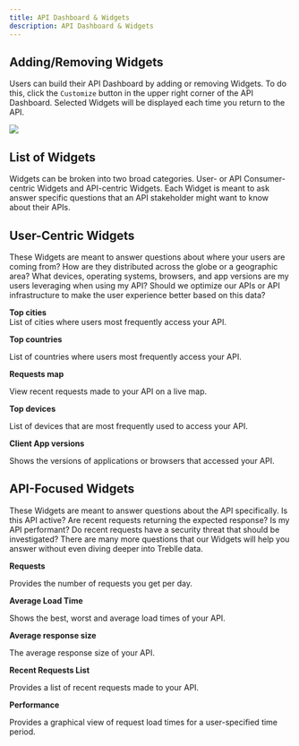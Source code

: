 ```yaml
---
title: API Dashboard & Widgets
description: API Dashboard & Widgets
---
```


## **Adding/Removing Widgets**

Users can build their API Dashboard by adding or removing Widgets. To do this, click the `Customize` button in the upper right corner of the API Dashboard. Selected Widgets will be displayed each time you return to the API.

![](https://firebasestorage.googleapis.com/v0/b/treblle-docs.appspot.com/o/4pw5b_image.png?alt=media&token=58a26f56-f3b6-400d-8749-e8a1e2165448)

## List of Widgets

Widgets can be broken into two broad categories. User- or API Consumer-centric Widgets and API-centric Widgets. Each Widget is meant to ask answer specific questions that an API stakeholder might want to know about their APIs.

## **User-Centric Widgets**

These Widgets are meant to answer questions about where your users are coming from? How are they distributed across the globe or a geographic area? What devices, operating systems, browsers, and app versions are my users leveraging when using my API? Should we optimize our APIs or API infrastructure to make the user experience better based on this data?

**Top cities**\
List of cities where users most frequently access your API.

**Top countries**

List of countries where users most frequently access your API.

**Requests map**

View recent requests made to your API on a live map.

**Top devices**

List of devices that are most frequently used to access your API.

**Client App versions**

Shows the versions of applications or browsers that accessed your API.

## **API-Focused Widgets**

These Widgets are meant to answer questions about the API specifically. Is this API active? Are recent requests returning the expected response? Is my API performant? Do recent requests have a security threat that should be investigated? There are many more questions that our Widgets will help you answer without even diving deeper into Treblle data.

**Requests**

Provides the number of requests you get per day.

**Average Load Time**

Shows the best, worst and average load times of your API.

**Average response size**

The average response size of your API.

**Recent Requests List**

Provides a list of recent requests made to your API.

**Performance**

Provides a graphical view of request load times for a user-specified time period.
